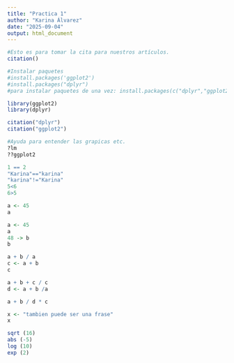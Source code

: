 ```yaml
---
title: "Practica 1"
author: "Karina Álvarez"
date: "2025-09-04"
output: html_document
---
```



```r
#Esto es para tomar la cita para nuestros artículos.
citation()

```

```r
#Instalar paquetes
#install.packages('ggplot2')
#install.packages("dplyr")
#para instalar paquetes de una vez: install.packages(c("dplyr","ggplot2"))
```

```r
library(ggplot2)
library(dplyr)
```

```r
citation("dplyr")
citation("ggplot2")
```

```r
#Ayuda para entender las grapicas etc.
?lm
??ggplot2
```

```r
1 == 2 
"Karina"=="karina"
"karina"!="Karina"
5<6
6>5
```

```r
a <- 45
a
```

```r
a <- 45
a
48 -> b
b

a + b / a
c <- a + b
c

a + b + c / c
d <- a + b /a

a + b / d * c

x <- "tambien puede ser una frase"
x
```

```r
sqrt (16)
abs (-5)
log (10)
exp (2)
```


